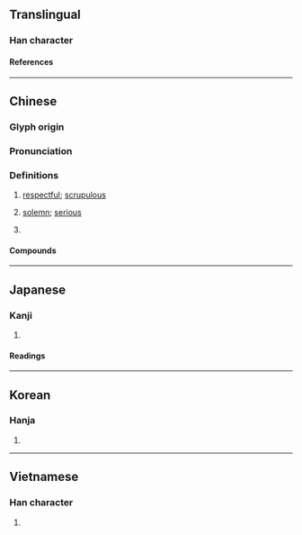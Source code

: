{{character info}}
==Translingual==

===Han character===
{{Han char|rn=61|rad=心|as=06|sn=9|four=97064|canj=PHER|ids=⿰忄各}}

====References====
{{Han ref|kx=0385.120|dkj=10592|dj=0717.010|hdz=42298.030|uh=606A}}

----

==Chinese==
{{zh-forms}}

===Glyph origin===
{{Han etym}}

===Pronunciation===
{{zh-pron
|m=kè
|c=kok3
|mc=y
|oc=y
|cat=a,pn
}}

===Definitions===
{{zh-hanzi}}

# {{lb|zh|literary}} [[respectful]]; [[scrupulous]]
# {{lb|zh|literary}} [[solemn]]; [[serious]]
# {{surname|zh}}

====Compounds====
{{zh-der|恪守成憲|恪敏|恪遵|恪守成式|恪守|恪固|恪慎|三恪|虔恪}}

----

==Japanese==

===Kanji===
{{ja-kanji|grade=|rs=心06}}

# {{rfdef|ja|sort=心06}}

====Readings====
{{ja-readings
|on=かく
|kun=つつしむ
|nanori=つとむ
}}

----

==Korean==

===Hanja===
{{ko-hanja|각}}

# {{rfdef|ko|sort=心06}}

----

==Vietnamese==

===Han character===
{{vi-readings|rs=心06|reading=khác}}

# {{rfdef|vi|sort=心06}}